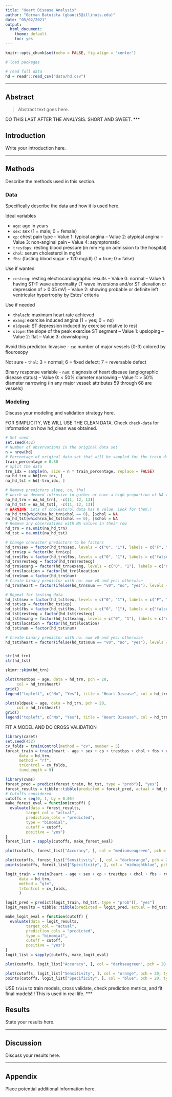 ```yaml
---
title: "Heart Disease Analysis"
author: "German Batuista (gbauti5@illinois.edu)"
date: "05/02/2021"
output:
  html_document: 
    theme: default
    toc: yes
---
```


```r
knitr::opts_chunk$set(echo = FALSE, fig.align = 'center')
```

```r
# load packages
```

```r
# read full data
hd = readr::read_csv("data/hd.csv")
```

***

## Abstract

> Abstract text goes here.

DO THIS LAST AFTER THE ANALYSIS.
SHORT AND SWEET.
***

## Introduction

Write your introduction here.

***

## Methods

Describe the methods used in this section.

### Data

Specifically describe the data and how it is used here.

Ideal variables

- `age`: age in years 
- `sex`: sex (1 = male; 0 = female)
- `cp`: chest pain type 
-- Value 1: typical angina 
-- Value 2: atypical angina 
-- Value 3: non-anginal pain 
-- Value 4: asymptomatic 
- `trestbps`: resting blood pressure (in mm Hg on admission to the hospital) 
- `chol`: serum cholesterol in mg/dl 
- `fbs`: (fasting blood sugar > 120 mg/dl) (1 = true; 0 = false) 

Use if wanted

- `restecg`: resting electrocardiographic results 
-- Value 0: normal 
-- Value 1: having ST-T wave abnormality (T wave inversions and/or ST elevation or depression of > 0.05 mV) 
-- Value 2: showing probable or definite left ventricular hypertrophy by Estes' criteria 

Use if needed

- `thalach`: maximum heart rate achieved 
- `exang`: exercise induced angina (1 = yes; 0 = no) 
- `oldpeak`: ST depression induced by exercise relative to rest 
- `slope`: the slope of the peak exercise ST segment 
-- Value 1: upsloping 
-- Value 2: flat 
-- Value 3: downsloping 

Avoid this predictor. Invasive
- `ca`: number of major vessels (0-3) colored by flourosopy 

Not sure
- `thal`: 3 = normal; 6 = fixed defect; 7 = reversable defect

Binary response variable
- `num`: diagnosis of heart disease (angiographic disease status) 
-- Value 0: < 50% diameter narrowing 
-- Value 1: > 50% diameter narrowing 
(in any major vessel: attributes 59 through 68 are vessels)

### Modeling

Discuss your modeling and validation strategy here.



FOR SIMPLICITY, WE WILL USE THE CLEAN DATA. Check `check-data` for information on how hd_clean was obtained.

```r
# Set seed
set.seed(432)
# Number of observations in the original data set
n = nrow(hd)
# Percentage of original data set that will be sampled for the train data set
train_percentage = 0.80
# Split the data
trn_idx = sample(n, size = n * train_percentage, replace = FALSE)
na_hd_trn = hd[trn_idx, ]
na_hd_tst = hd[-trn_idx, ]

# Remove predictors slope, ca, thal 
# which we deemed intrusive to gather or have a high proportion of NA values
na_hd_trn = na_hd_trn[, -c(11, 12, 13)]
na_hd_tst = na_hd_tst[, -c(11, 12, 13)]
# WARNING: Lots of cholestorol data has 0 value. Look for them.!
na_hd_trn[which(na_hd_trn$chol == 0), ]$chol = NA
na_hd_tst[which(na_hd_tst$chol == 0), ]$chol = NA
# Remove any observations with NA values in their row
hd_trn = na.omit(na_hd_trn)
hd_tst = na.omit(na_hd_tst)

# Change character predictors to be factors
hd_trn$sex = factor(hd_trn$sex, levels = c("0", "1"), labels = c("F", "M"))
hd_trn$cp = factor(hd_trn$cp)
hd_trn$fbs = factor(hd_trn$fbs, levels = c("0", "1"), labels = c("false", "true"))
hd_trn$restecg = factor(hd_trn$restecg)
hd_trn$exang = factor(hd_trn$exang, levels = c("0", "1"), labels = c("no", "yes"))
hd_trn$location = factor(hd_trn$location)
hd_trn$num = factor(hd_trn$num)
# Create binary predictor with no: num v0 and yes: otherwise
hd_trn$heart = factor(ifelse(hd_trn$num == "v0", "no", "yes"), levels = c("no", "yes"))

# Repeat for testing data
hd_tst$sex = factor(hd_tst$sex, levels = c("0", "1"), labels = c("F", "M"))
hd_tst$cp = factor(hd_tst$cp)
hd_tst$fbs = factor(hd_tst$fbs, levels = c("0", "1"), labels = c("false", "true"))
hd_tst$restecg = factor(hd_tst$restecg)
hd_tst$exang = factor(hd_tst$exang, levels = c("0", "1"), labels = c("no", "yes"))
hd_tst$location = factor(hd_tst$location)
hd_tst$num = factor(hd_tst$num)

# Create binary predictor with no: num v0 and yes: otherwise
hd_tst$heart = factor(ifelse(hd_tst$num == "v0", "no", "yes"), levels = c("no", "yes"))


str(hd_trn)
str(hd_tst)
```



```r
skimr::skim(hd_trn)
```

```r
plot(trestbps ~ age, data = hd_trn, pch = 20,
     col = hd_trn$heart)
grid()
legend("topleft", c("No", "Yes"), title = "Heart Disease", col = hd_trn$heart, pch = 20)
```

```r
plot(oldpeak ~ age, data = hd_trn, pch = 20,
     col = hd_trn$heart)
grid()
legend("topleft", c("No", "Yes"), title = "Heart Disease", col = hd_trn$heart, pch = 20)
```

FIT A MODEL AND DO CROSS VALIDATION
```r
library(caret)
set.seed(432)
cv_folds = trainControl(method = "cv", number = 5)
forest_train = train(heart ~ age + sex + cp + trestbps + chol + fbs + restecg, 
      data = hd_trn,
      method = "rf",
      trControl = cv_folds,
      tuneLength = 9)
```

```r
library(cvms)
forest_pred = predict(forest_train, hd_tst, type = "prob")[, "yes"]
forest_results = tibble::tibble(predicted = forest_pred, actual = hd_tst$heart)
# Cutoffs considered
cutoffs = seq(0, 1, by = 0.05)
make_forest_eval = function(cutoff) {
  evaluate(data = forest_results,
         target_col = "actual",
         prediction_cols = "predicted",
         type = "binomial",
         cutoff = cutoff,
         positive = "yes")
}
forest_list = sapply(cutoffs, make_forest_eval)

plot(cutoffs, forest_list["Accuracy", ], col = "mediumseagreen", pch = 20, type = "b")

plot(cutoffs, forest_list["Sensitivity", ], col = "darkorange", pch = 20, type = "b")
points(cutoffs, forest_list["Specificity", ], col = "midnightblue", pch = 20, type = "b")
```


```r
logit_train = train(heart ~ age + sex + cp + trestbps + chol + fbs + restecg, 
      data = hd_trn,
      method = "glm",
      trControl = cv_folds,
      )

logit_pred = predict(logit_train, hd_tst, type = "prob")[, "yes"]
logit_results = tibble::tibble(predicted = logit_pred, actual = hd_tst$heart)

make_logit_eval = function(cutoff) {
  evaluate(data = logit_results,
         target_col = "actual",
         prediction_cols = "predicted",
         type = "binomial",
         cutoff = cutoff,
         positive = "yes")
}
logit_list = sapply(cutoffs, make_logit_eval)

plot(cutoffs, logit_list["Accuracy", ], col = "darkseagreen", pch = 20, type = "b")

plot(cutoffs, logit_list["Sensitivity", ], col = "orange", pch = 20, type = "b")
points(cutoffs, logit_list["Specificity", ], col = "blue", pch = 20, type = "b")
```


USE `train` to train models, cross validate, check prediction metrics, and fit final models!!!
This is used in real life.
***

## Results

State your results here.

***

## Discussion

Discuss your results here.

***

## Appendix

Place potential additional information here.
